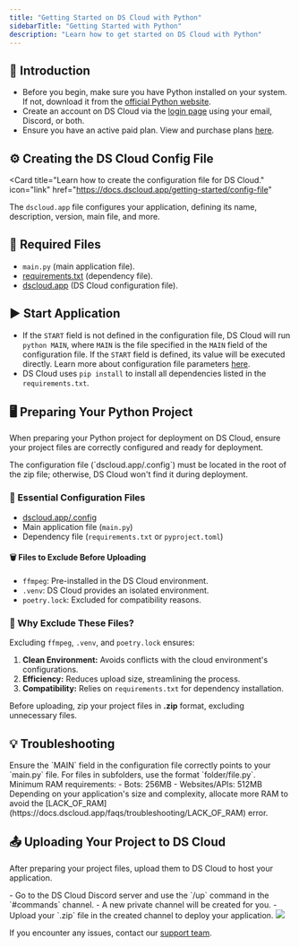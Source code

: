 ```yaml
---
title: "Getting Started on DS Cloud with Python"
sidebarTitle: "Getting Started with Python"
description: "Learn how to get started on DS Cloud with Python"
---
```


## 🚀 Introduction

- Before you begin, make sure you have Python installed on your system. If not, download it from the [official Python website](https://www.python.org/).
- Create an account on DS Cloud via the [login page](https://dscloud.app/login) using your email, Discord, or both.
- Ensure you have an active paid plan. View and purchase plans [here](https://dscloud.app/plans).

## ⚙️ Creating the DS Cloud Config File

<Card
title="Learn how to create the configuration file for DS Cloud."
icon="link"
href="https://docs.dscloud.app/getting-started/config-file"
>
  The `dscloud.app` file configures your application, defining its name, description, version, main file, and more.
</Card>

## 📄 Required Files

- `main.py` (main application file).
- [requirements.txt](./how-to-create-your-requirements) (dependency file).
- [dscloud.app](/getting-started/config-file) (DS Cloud configuration file).

## ▶️ Start Application

- If the `START` field is not defined in the configuration file, DS Cloud will run `python MAIN`, where `MAIN` is the file specified in the `MAIN` field of the configuration file. If the `START` field is defined, its value will be executed directly. Learn more about configuration file parameters [here](https://docs.dscloud.app/getting-started/config-file#configuration-parameters).
- DS Cloud uses `pip install` to install all dependencies listed in the `requirements.txt`.

## 🖥️ Preparing Your Python Project

When preparing your Python project for deployment on DS Cloud, ensure your project files are correctly configured and ready for deployment.

<Warning>
  The configuration file (`dscloud.app/.config`) must be located in the root of the zip file; otherwise, DS Cloud won't find it during deployment.
</Warning>

### 📁 Essential Configuration Files

- [dscloud.app/.config](/getting-started/config-file)
- Main application file (`main.py`)
- Dependency file (`requirements.txt` or `pyproject.toml`)

#### 🗑️ Files to Exclude Before Uploading

- `ffmpeg`: Pre-installed in the DS Cloud environment.
- `.venv`: DS Cloud provides an isolated environment.
- `poetry.lock`: Excluded for compatibility reasons.

### 🤔 Why Exclude These Files?

Excluding `ffmpeg`, `.venv`, and `poetry.lock` ensures:

1. **Clean Environment:** Avoids conflicts with the cloud environment's configurations.
2. **Efficiency:** Reduces upload size, streamlining the process.
3. **Compatibility:** Relies on `requirements.txt` for dependency installation.

Before uploading, zip your project files in **.zip** format, excluding unnecessary files.

## 💡 Troubleshooting

<AccordionGroup>
  <Accordion
title="Invalid or Corrupted Main File"
icon="file"
iconType="solid"
>
    Ensure the `MAIN` field in the configuration file correctly points to your `main.py` file. For files in subfolders, use the format `folder/file.py`.
  </Accordion>
  <Accordion title="Insufficient Memory" icon="memory" iconType="solid">
    Minimum RAM requirements:
    - Bots: 256MB
    - Websites/APIs: 512MB
    Depending on your application's size and complexity, allocate more RAM to avoid the [LACK_OF_RAM](https://docs.dscloud.app/faqs/troubleshooting/LACK_OF_RAM) error.
  </Accordion>
</AccordionGroup>

## 📤 Uploading Your Project to DS Cloud

After preparing your project files, upload them to DS Cloud to host your application.

<Tabs>
   <Tab title="Discord Upload">
    - Go to the DS Cloud Discord server and use the `/up` command in the `#commands` channel.
    - A new private channel will be created for you.
    - Upload your `.zip` file in the created channel to deploy your application.
    <Frame>
      <img src="/images/discord-upload.gif" style={{ borderRadius: "0.2rem" }} />
    </Frame>
  </Tab>
</Tabs>

If you encounter any issues, contact our [support team](/company/support).

